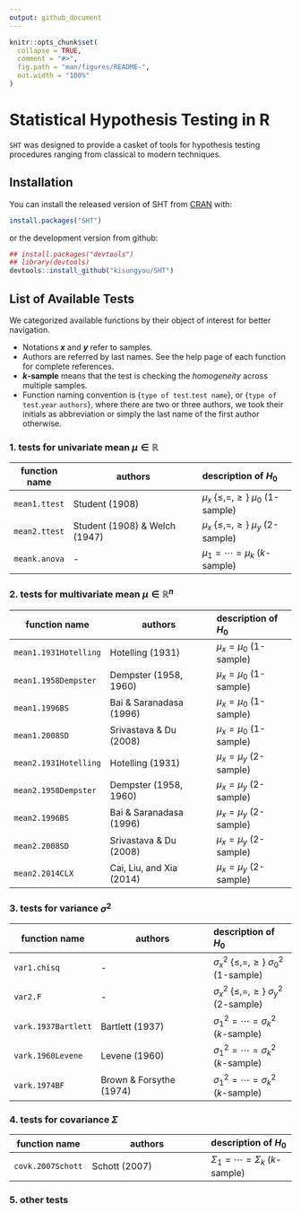 ```yaml
---
output: github_document
---
```


<!-- README.md is generated from README.Rmd. Please edit that file -->

```r
knitr::opts_chunk$set(
  collapse = TRUE,
  comment = "#>",
  fig.path = "man/figures/README-",
  out.width = "100%"
)
```
# Statistical Hypothesis Testing in R

`SHT` was designed to provide a casket of tools for hypothesis testing procedures ranging from classical to modern techniques.

## Installation

You can install the released version of SHT from [CRAN](https://CRAN.R-project.org) with:

``` r
install.packages("SHT")
```
or the development version from github:
```r
## install.packages("devtools")
## library(devtools)
devtools::install_github("kisungyou/SHT")
```

## List of Available Tests
We categorized available functions by their object of interest for better navigation.

* Notations **$x$** and **$y$** refer to samples. 
* Authors are referred by last names. See the help page of each function for complete references. 
* **$k$-sample** means that the test is checking the _homogeneity_ across multiple samples.
* Function naming convention is {`type of test`.`test name`}, or {`type of test`.`year` `authors`}, where there are two or three authors, we took their initials as abbreviation or simply the last name of the first author otherwise.

### 1. tests for univariate mean $\mu \in \mathbb{R}$
| function name | authors| description of $H_0$ |
|-------|------------------------|:----------------|
| `mean1.ttest` | Student (1908)                  | $\mu_x ~\{\leq, =, \geq\}~ \mu_0$ (1-sample) |
| `mean2.ttest` | Student (1908) & Welch (1947) | $\mu_x ~\{\leq, =, \geq\}~ \mu_y$ (2-sample) |
| `meank.anova` |               -                 | $\mu_1 = \cdots = \mu_k$ ($k$-sample) |

### 2. tests for multivariate mean $\mu \in \mathbb{R}^n$
| function name | authors | description of $H_0$|
|---------------|------------------------|:----------------|
| `mean1.1931Hotelling` | Hotelling (1931)       | $\mu_x = \mu_0$ (1-sample) |
| `mean1.1958Dempster`  | Dempster (1958, 1960)  | $\mu_x = \mu_0$ (1-sample) |
| `mean1.1996BS`       | Bai & Saranadasa (1996) | $\mu_x = \mu_0$ (1-sample) |
| `mean1.2008SD`| Srivastava & Du (2008)  | $\mu_x = \mu_0$ (1-sample) |
| `mean2.1931Hotelling` | Hotelling (1931)       | $\mu_x = \mu_y$ (2-sample) |
| `mean2.1958Dempster`  | Dempster (1958, 1960)  | $\mu_x = \mu_y$ (2-sample) |
| `mean2.1996BS`       | Bai & Saranadasa (1996) | $\mu_x = \mu_y$ (2-sample) |
| `mean2.2008SD`| Srivastava & Du (2008)  | $\mu_x = \mu_y$ (2-sample) |
| `mean2.2014CLX` | Cai, Liu, and Xia (2014) | $\mu_x = \mu_y$ (2-sample) |

### 3. tests for variance $\sigma^2$
| function name | authors | description of $H_0$|
|---------------|------------------------|:----------------|
| `var1.chisq` | -        | $\sigma_x^2 ~\{\leq, =, \geq\}~ \sigma_0^2$ (1-sample) |
| `var2.F`     | -        | $\sigma_x^2 ~\{\leq, =, \geq\}~ \sigma_y^2$ (2-sample) |
| `vark.1937Bartlett` | Bartlett (1937) | $\sigma_1^2 = \cdots = \sigma_k^2$ ($k$-sample) |
| `vark.1960Levene`   | Levene (1960)   | $\sigma_1^2 = \cdots = \sigma_k^2$ ($k$-sample) |
| `vark.1974BF`    | Brown & Forsythe (1974) | $\sigma_1^2 = \cdots = \sigma_k^2$ ($k$-sample) |

### 4. tests for covariance $\Sigma$
| function name | authors | description of $H_0$|
|---------------|------------------------|:----------------|
| `covk.2007Schott` | Schott (2007) | $\Sigma_1 = \cdots = \Sigma_k$ ($k$-sample) |

### 5. other tests